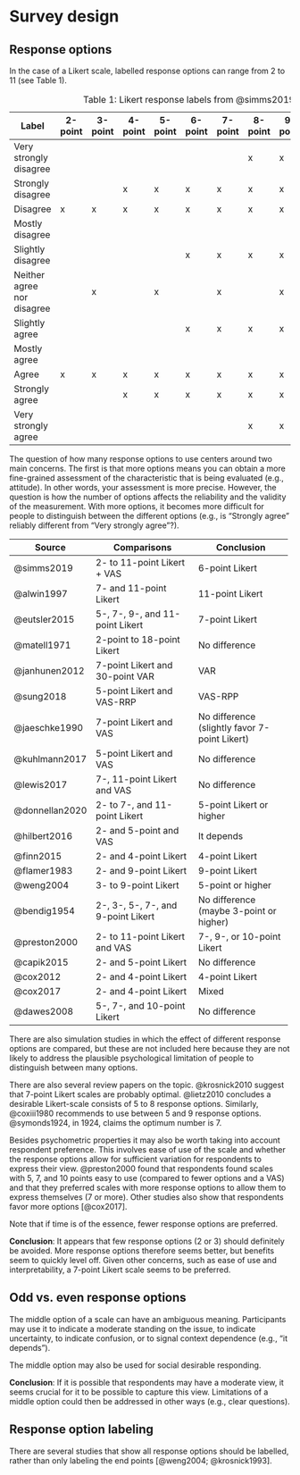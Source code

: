 # Survey design

## Response options

In the case of a Likert scale, labelled response options can range from 2 to 11 (see Table 1).

::: {#likert-labels-table}
| Label                      | 2-point | 3-point | 4-point | 5-point | 6-point | 7-point | 8-point | 9-point | 10-point | 11-point |
|----------------------------|---------|---------|---------|---------|---------|---------|---------|---------|----------|----------|
| Very strongly disagree     |         |         |         |         |         |         | x       | x       | x        | x        |
| Strongly disagree          |         |         | x       | x       | x       | x       | x       | x       | x        | x        |
| Disagree                   | x       | x       | x       | x       | x       | x       | x       | x       | x        | x        |
| Mostly disagree            |         |         |         |         |         |         |         |         | x        | x        |
| Slightly disagree          |         |         |         |         | x       | x       | x       | x       | x        | x        |
| Neither agree nor disagree |         | x       |         | x       |         | x       |         | x       |          | x        |
| Slightly agree             |         |         |         |         | x       | x       | x       | x       | x        | x        |
| Mostly agree               |         |         |         |         |         |         |         |         | x        | x        |
| Agree                      | x       | x       | x       | x       | x       | x       | x       | x       | x        | x        |
| Strongly agree             |         |         | x       | x       | x       | x       | x       | x       | x        | x        |
| Very strongly agree        |         |         |         |         |         |         | x       | x       | x        | x        |

: Table 1: Likert response labels from @simms2019
:::

The question of how many response options to use centers around two main concerns. The first is that more options means you can obtain a more fine-grained assessment of the characteristic that is being evaluated (e.g., attitude). In other words, your assessment is more precise. However, the question is how the number of options affects the reliability and the validity of the measurement. With more options, it becomes more difficult for people to distinguish between the different options (e.g., is "Strongly agree" reliably different from "Very strongly agree"?).

+----------------+------------------------------------+---------------------------------+
| Source         | Comparisons                        | Conclusion                      |
+================+====================================+=================================+
| @simms2019     | 2- to 11-point Likert + VAS        | 6-point Likert                  |
+----------------+------------------------------------+---------------------------------+
| @alwin1997     | 7- and 11-point Likert             | 11-point Likert                 |
+----------------+------------------------------------+---------------------------------+
| @eutsler2015   | 5-, 7-, 9-, and 11-point Likert    | 7-point Likert                  |
+----------------+------------------------------------+---------------------------------+
| @matell1971    | 2-point to 18-point Likert         | No difference                   |
+----------------+------------------------------------+---------------------------------+
| @janhunen2012  | 7-point Likert and 30-point VAR    | VAR                             |
+----------------+------------------------------------+---------------------------------+
| @sung2018      | 5-point Likert and VAS-RRP         | VAS-RPP                         |
+----------------+------------------------------------+---------------------------------+
| @jaeschke1990  | 7-point Likert and VAS             | No difference\                  |
|                |                                    | (slightly favor 7-point Likert) |
+----------------+------------------------------------+---------------------------------+
| @kuhlmann2017  | 5-point Likert and VAS             | No difference                   |
+----------------+------------------------------------+---------------------------------+
| @lewis2017     | 7-, 11-point Likert and VAS        | No difference                   |
+----------------+------------------------------------+---------------------------------+
| @donnellan2020 | 2- to 7-, and 11-point Likert      | 5-point Likert or higher        |
+----------------+------------------------------------+---------------------------------+
| @hilbert2016   | 2- and 5-point and VAS             | It depends                      |
+----------------+------------------------------------+---------------------------------+
| @finn2015      | 2- and 4-point Likert              | 4-point Likert                  |
+----------------+------------------------------------+---------------------------------+
| @flamer1983    | 2- and 9-point Likert              | 9-point Likert                  |
+----------------+------------------------------------+---------------------------------+
| @weng2004      | 3- to 9-point Likert               | 5-point or higher               |
+----------------+------------------------------------+---------------------------------+
| @bendig1954    | 2-, 3-, 5-, 7-, and 9-point Likert | No difference\                  |
|                |                                    | (maybe 3-point or higher)       |
+----------------+------------------------------------+---------------------------------+
| @preston2000   | 2- to 11-point Likert and VAS      | 7-, 9-, or 10-point Likert      |
+----------------+------------------------------------+---------------------------------+
| @capik2015     | 2- and 5-point Likert              | No difference                   |
+----------------+------------------------------------+---------------------------------+
| @cox2012       | 2- and 4-point Likert              | 4-point Likert                  |
+----------------+------------------------------------+---------------------------------+
| @cox2017       | 2- and 4-point Likert              | Mixed                           |
+----------------+------------------------------------+---------------------------------+
| @dawes2008     | 5-, 7-, and 10-point Likert        | No difference                   |
+----------------+------------------------------------+---------------------------------+

There are also simulation studies in which the effect of different response options are compared, but these are not included here because they are not likely to address the plausible psychological limitation of people to distinguish between many options.

There are also several review papers on the topic. @krosnick2010 suggest that 7-point Likert scales are probably optimal. @lietz2010 concludes a desirable Likert-scale consists of 5 to 8 response options. Similarly, @coxiii1980 recommends to use between 5 and 9 response options. @symonds1924, in 1924, claims the optimum number is 7.

Besides psychometric properties it may also be worth taking into account respondent preference. This involves ease of use of the scale and whether the response options allow for sufficient variation for respondents to express their view. @preston2000 found that respondents found scales with 5, 7, and 10 points easy to use (compared to fewer options and a VAS) and that they preferred scales with more response options to allow them to express themselves (7 or more). Other studies also show that respondents favor more options [@cox2017].

Note that if time is of the essence, fewer response options are preferred.

**Conclusion**: It appears that few response options (2 or 3) should definitely be avoided. More response options therefore seems better, but benefits seem to quickly level off. Given other concerns, such as ease of use and interpretability, a 7-point Likert scale seems to be preferred.

## Odd vs. even response options

The middle option of a scale can have an ambiguous meaning. Participants may use it to indicate a moderate standing on the issue, to indicate uncertainty, to indicate confusion, or to signal context dependence (e.g., "it depends").

The middle option may also be used for social desirable responding.

**Conclusion**: If it is possible that respondents may have a moderate view, it seems crucial for it to be possible to capture this view. Limitations of a middle option could then be addressed in other ways (e.g., clear questions).

## Response option labeling

There are several studies that show all response options should be labelled, rather than only labeling the end points [@weng2004; @krosnick1993].

